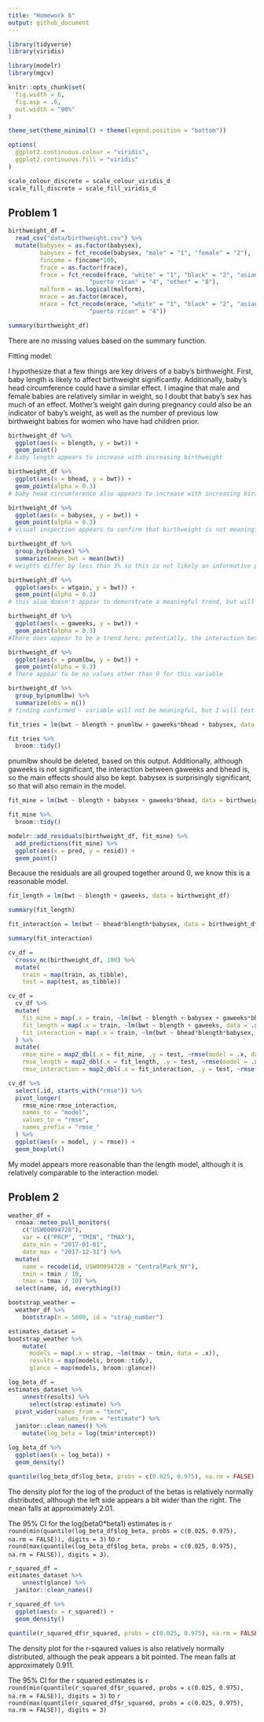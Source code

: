 ```yaml
---
title: "Homework 6"
output: github_document
---
```


```r
library(tidyverse)
library(viridis)

library(modelr)
library(mgcv)

knitr::opts_chunk$set(
  fig.width = 6,
  fig.asp = .6,
  out.width = "90%"
)

theme_set(theme_minimal() + theme(legend.position = "bottom"))

options(
  ggplot2.continuous.colour = "viridis",
  ggplot2.continuous.fill = "viridis"
)

scale_colour_discrete = scale_colour_viridis_d
scale_fill_discrete = scale_fill_viridis_d
```

## Problem 1

```r
birthweight_df = 
  read_csv("data/birthweight.csv") %>% 
  mutate(babysex = as.factor(babysex), 
         babysex = fct_recode(babysex, "male" = "1", "female" = "2"),
         fincome = fincome*100, 
         frace = as.factor(frace), 
         frace = fct_recode(frace, "white" = "1", "black" = "2", "asian" = "3",
                       "puerto rican" = "4", "other" = "8"),
         malform = as.logical(malform), 
         mrace = as.factor(mrace), 
         mrace = fct_recode(mrace, "white" = "1", "black" = "2", "asian" = "3",
                       "puerto rican" = "4"))
```

```r
summary(birthweight_df)
```

There are no missing values based on the summary function.  

Fitting model: 

I hypothesize that a few things are key drivers of a baby's birthweight. First, baby length is likely to affect birthweight significantly. Additionally, baby's head circumference could have a similar effect. I imagine that male and female babies are relatively similar in weight, so I doubt that baby's sex has much of an effect. Mother's weight gain during pregnancy could also be an indicator of baby's weight, as well as the number of previous low birthweight babies for women who have had children prior. 

```r
birthweight_df %>% 
  ggplot(aes(x = blength, y = bwt)) +
  geom_point()
# baby length appears to increase with increasing birthweight 

birthweight_df %>% 
  ggplot(aes(x = bhead, y = bwt)) +
  geom_point(alpha = 0.3)
# baby head circumference also appears to increase with increasing birthweight 

birthweight_df %>% 
  ggplot(aes(x = babysex, y = bwt)) +
  geom_point(alpha = 0.3) 
# visual inspection appears to confirm that birthweight is not meaningfully different by sex; further inspection may help to confirm this: 

birthweight_df %>% 
  group_by(babysex) %>% 
  summarize(mean_bwt = mean(bwt))
# weights differ by less than 3% so this is not likely an informative predictor

birthweight_df %>% 
  ggplot(aes(x = wtgain, y = bwt)) +
  geom_point(alpha = 0.3)
# this also doesn't appear to demonstrate a meaningful trend, but will be included to test. 

birthweight_df %>% 
  ggplot(aes(x = gaweeks, y = bwt)) +
  geom_point(alpha = 0.3)
#There does appear to be a trend here; potentially, the interaction between gestational weeks and baby's head size could be interesting, as a baby's head development is a critical component of fetal development. 

birthweight_df %>% 
  ggplot(aes(x = pnumlbw, y = bwt)) +
  geom_point(alpha = 0.3)
# There appear to be no values other than 0 for this variable 

birthweight_df %>% 
  group_by(pnumlbw) %>% 
  summarize(obs = n())
# finding confirmed - variable will not be meaningful, but I will test to confirm. 

fit_tries = lm(bwt ~ blength + pnumlbw + gaweeks*bhead + babysex, data = birthweight_df)

fit_tries %>% 
  broom::tidy()
```

pnumlbw should be deleted, based on this output. Additionally, although gaweeks is not significant, the interaction between gaweeks and bhead is, so the main effects should also be kept. babysex is surprisingly significant, so that will also remain in the model. 

```r
fit_mine = lm(bwt ~ blength + babysex + gaweeks*bhead, data = birthweight_df)

fit_mine %>% 
  broom::tidy()

modelr::add_residuals(birthweight_df, fit_mine) %>% 
  add_predictions(fit_mine) %>% 
  ggplot(aes(x = pred, y = resid)) + 
  geom_point()
```

Because the residuals are all grouped together around 0, we know this is a reasonable model. 

```r
fit_length = lm(bwt ~ blength + gaweeks, data = birthweight_df)

summary(fit_length)

fit_interaction = lm(bwt ~ bhead*blength*babysex, data = birthweight_df)

summary(fit_interaction)
```

```r
cv_df = 
  crossv_mc(birthweight_df, 100) %>% 
  mutate(
    train = map(train, as_tibble), 
    test = map(test, as_tibble))

cv_df = 
  cv_df %>% 
  mutate(
    fit_mine = map(.x = train, ~lm(bwt ~ blength + babysex + gaweeks*bhead, data = .x)), 
    fit_length = map(.x = train, ~lm(bwt ~ blength + gaweeks, data = .x)), 
    fit_interaction = map(.x = train, ~lm(bwt ~ bhead*blength*babysex, data = .x))
  ) %>% 
  mutate(
    rmse_mine = map2_dbl(.x = fit_mine, .y = test, ~rmse(model = .x, data = .y)), 
    rmse_length = map2_dbl(.x = fit_length, .y = test, ~rmse(model = .x, data = .y)), 
    rmse_interaction = map2_dbl(.x = fit_interaction, .y = test, ~rmse(model = .x, data = .y)))
```

```r
cv_df %>% 
  select(.id, starts_with("rmse")) %>% 
  pivot_longer(
    rmse_mine:rmse_interaction, 
    names_to = "model", 
    values_to = "rmse", 
    names_prefix = "rmse_"
  ) %>% 
  ggplot(aes(x = model, y = rmse)) + 
  geom_boxplot()
```

My model appears more reasonable than the length model, although it is relatively comparable to the interaction model. 

## Problem 2

```r
weather_df = 
  rnoaa::meteo_pull_monitors(
    c("USW00094728"),
    var = c("PRCP", "TMIN", "TMAX"), 
    date_min = "2017-01-01",
    date_max = "2017-12-31") %>%
  mutate(
    name = recode(id, USW00094728 = "CentralPark_NY"),
    tmin = tmin / 10,
    tmax = tmax / 10) %>%
  select(name, id, everything())
```

```r
bootstrap_weather = 
  weather_df %>% 
    bootstrap(n = 5000, id = "strap_number")

estimates_dataset = 
bootstrap_weather %>% 
    mutate(
      models = map(.x = strap, ~lm(tmax ~ tmin, data = .x)), 
      results = map(models, broom::tidy), 
      glance = map(models, broom::glance))

log_beta_df = 
estimates_dataset %>% 
    unnest(results) %>% 
      select(strap:estimate) %>% 
  pivot_wider(names_from = "term", 
              values_from = "estimate") %>% 
  janitor::clean_names() %>% 
    mutate(log_beta = log(tmin*intercept)) 

log_beta_df %>% 
  ggplot(aes(x = log_beta)) + 
  geom_density()

quantile(log_beta_df$log_beta, probs = c(0.025, 0.975), na.rm = FALSE)
```

The density plot for the log of the product of the betas is relatively normally distributed, although the left side appears a bit wider than the right. The mean falls at approximately 2.01. 

The 95% CI for the log(beta0*beta1)  estimates is `r round(min(quantile(log_beta_df$log_beta, probs = c(0.025, 0.975), na.rm = FALSE)), digits = 3)` to `r round(max(quantile(log_beta_df$log_beta, probs = c(0.025, 0.975), na.rm = FALSE)), digits = 3)`. 

```r
r_squared_df = 
estimates_dataset %>% 
    unnest(glance) %>% 
  janitor::clean_names() 

r_squared_df %>% 
  ggplot(aes(x = r_squared)) + 
  geom_density()

quantile(r_squared_df$r_squared, probs = c(0.025, 0.975), na.rm = FALSE)
```

The density plot for the r-sqaured values is also relatively normally distributed, although the peak appears a bit pointed. The mean falls at approximately 0.911. 

The 95% CI for the r squared estimates is `r round(min(quantile(r_squared_df$r_squared, probs = c(0.025, 0.975), na.rm = FALSE)), digits = 3)` to `r round(max(quantile(r_squared_df$r_squared, probs = c(0.025, 0.975), na.rm = FALSE)), digits = 3)`



